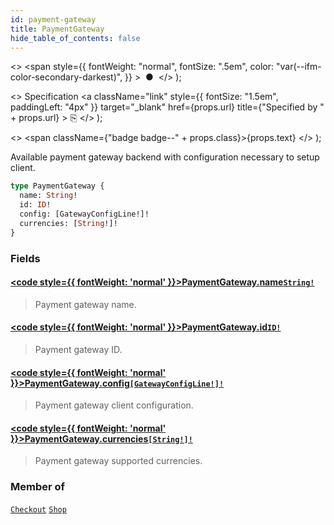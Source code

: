 ```yaml
---
id: payment-gateway
title: PaymentGateway
hide_table_of_contents: false
---
```


  <>
    <span
      style={{
        fontWeight: "normal",
        fontSize: ".5em",
        color: "var(--ifm-color-secondary-darkest)",
      }}
    >
      &nbsp;●&nbsp;
    </span>
  </>
);

  <>
    Specification
    <a
      className="link"
      style={{ fontSize: "1.5em", paddingLeft: "4px" }}
      target="\_blank"
      href={props.url}
      title={"Specified by " + props.url}
    >
      ⎘
    </a>
  </>
);

  <>
    <span className={"badge badge--" + props.class}>{props.text}</span>
  </>
);

Available payment gateway backend with configuration necessary to setup client.

```graphql
type PaymentGateway {
  name: String!
  id: ID!
  config: [GatewayConfigLine!]!
  currencies: [String!]!
}
```

### Fields

#### [<code style={{ fontWeight: 'normal' }}>PaymentGateway.<b>name</b></code>](#)<Bullet />[`String!`](../../api-reference/miscellaneous/scalars/string) <Badge class="secondary" text="non-null"/> <Badge class="secondary" text="scalar"/> <Badge class="secondary" text="miscellaneous"/>

> Payment gateway name.

#### [<code style={{ fontWeight: 'normal' }}>PaymentGateway.<b>id</b></code>](#)<Bullet />[`ID!`](../../api-reference/miscellaneous/scalars/id) <Badge class="secondary" text="non-null"/> <Badge class="secondary" text="scalar"/> <Badge class="secondary" text="miscellaneous"/>

> Payment gateway ID.

#### [<code style={{ fontWeight: 'normal' }}>PaymentGateway.<b>config</b></code>](#)<Bullet />[`[GatewayConfigLine!]!`](../../api-reference/payments/objects/gateway-config-line) <Badge class="secondary" text="non-null"/> <Badge class="secondary" text="object"/> <Badge class="secondary" text="payments"/>

> Payment gateway client configuration.

#### [<code style={{ fontWeight: 'normal' }}>PaymentGateway.<b>currencies</b></code>](#)<Bullet />[`[String!]!`](../../api-reference/miscellaneous/scalars/string) <Badge class="secondary" text="non-null"/> <Badge class="secondary" text="scalar"/> <Badge class="secondary" text="miscellaneous"/>

> Payment gateway supported currencies.

### Member of

[`Checkout`](../../api-reference/checkout/objects/checkout) <Badge class="secondary" text="object"/><Bullet />[`Shop`](../../api-reference/miscellaneous/objects/shop) <Badge class="secondary" text="object"/>
